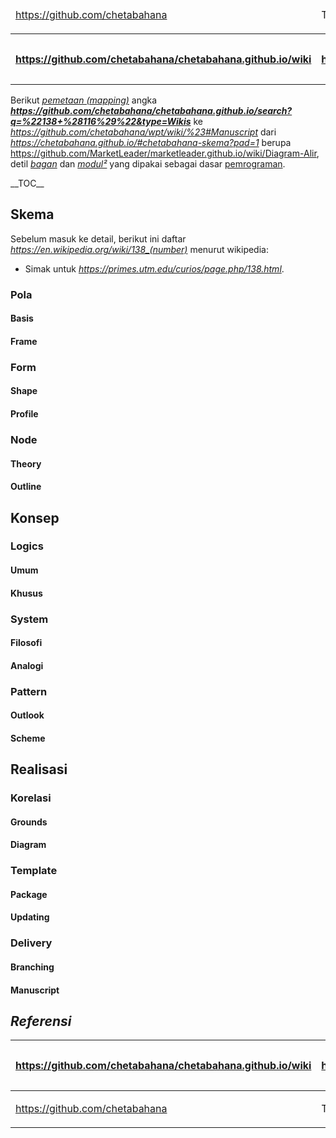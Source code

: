 <table>
  <thead>
    <tr>
      <td>[[<img src="https://avatars1.githubusercontent.com/u/36441664?v=3&s=20" class="avatar">|https://github.com/chetabahana]]</td><td colspan="7">This [[#|wiki]] is courtesy of '''[[Chetabahana Project|https://github.com/MarketLeader]]'''. Find all of them on '''[[Project Map|https://github.com/chetabahana/chetabahana.github.io/wiki/Skema#Implementasi]]'''.</td><td>[[<img src="https://avatars2.githubusercontent.com/u/36441943?v=3&s=20">|https://github.com/MarketLeader]]</td>   
    </tr>
  </thead>
  <tbody>
    <tr>
      <th>[[:arrow_double_up:|https://github.com/chetabahana/chetabahana.github.io/wiki]]</th>
      <th>[[:arrow_up_small:|https://github.com/chetabahana/chetabahana.github.io/wiki]]</th>
      <th>[[Home|:rewind:]] [[Home|Intro]]</th>
      <th>[[137#Manuscript|:arrow_backward:]] [[137#Manuscript|Prev]]</th>
      <th>[[1#Manuscript|:repeat:]] [[1#Manuscript|Base]]</th>
      <th>[[139#Manuscript|Next]] [[139#Manuscript|:arrow_forward:]]</th>
      <th>[[139#Manuscript|Last]] [[139#Manuscript|:fast_forward:]]</th>
      <th>[[:arrow_down_small:|https://github.com/MarketLeader/marketleader.github.io/wiki]]</th>
      <th>[[:arrow_double_down:|https://github.com/chetabahana/wpt/wiki]]</th>
    </tr>
  </tbody>
</table>

Berikut ''[[Mapping|pemetaan (mapping)]]'' angka '''''[[138|https://github.com/chetabahana/chetabahana.github.io/search?q=%22138+%28116%29%22&type=Wikis]]''''' ke ''[[piramida data|https://github.com/chetabahana/wpt/wiki/%23#Manuscript]]'' dari ''[[diagram|https://chetabahana.github.io/#chetabahana-skema?pad=1]]'' berupa [[konsep|https://github.com/MarketLeader/marketleader.github.io/wiki/Diagram-Alir]], detil ''[[bagan]]'' dan ''[[Diagram#modul|modul²]]'' yang dipakai sebagai dasar [[Programming#implementasi|pemrograman]].

__TOC__

==Skema==
Sebelum masuk ke detail, berikut ini daftar ''[[keistimewaan angka 138|https://en.wikipedia.org/wiki/138_(number)]]'' menurut wikipedia:
* Simak untuk ''[[keistimewaan² lainnya|https://primes.utm.edu/curios/page.php/138.html]]''.
<blockquote>
</blockquote>

===Pola===

====Basis====
====Frame====
===Form===
====Shape====
====Profile====
===Node===
====Theory====
====Outline====

==Konsep==
===Logics===
====Umum====
====Khusus====
===System===
====Filosofi====
====Analogi====
===Pattern===
====Outlook====
====Scheme====

==Realisasi==
===Korelasi===
====Grounds====
====Diagram====
===Template===
====Package====
====Updating====
===Delivery===
====Branching====

====Manuscript====
==''Referensi''==

<table>
  <thead>
    <tr>
      <th>[[:arrow_double_up:|https://github.com/chetabahana/chetabahana.github.io/wiki]]</th>
      <th>[[:arrow_up_small:|https://github.com/chetabahana/chetabahana.github.io/wiki]]</th>
      <th>[[Home|:rewind:]] [[Home|Intro]]</th>
      <th>[[137#Manuscript|:arrow_backward:]] [[137#Manuscript|Prev]]</th>
      <th>[[1#Manuscript|:repeat:]] [[1#Manuscript|Base]]</th>
      <th>[[139#Manuscript|Next]] [[139#Manuscript|:arrow_forward:]]</th>
      <th>[[139#Manuscript|Last]] [[139#Manuscript|:fast_forward:]]</th>
      <th>[[:arrow_down_small:|https://github.com/MarketLeader/marketleader.github.io/wiki]]</th>
      <th>[[:arrow_double_down:|https://github.com/chetabahana/wpt/wiki]]</th>
    </tr>
  </thead>
  <tbody>
    <tr>
      <td>[[<img src="https://avatars1.githubusercontent.com/u/36441664?v=3&s=20" class="avatar">|https://github.com/chetabahana]]</td><td colspan="7">This [[138#table-of-contents|wiki]] is courtesy of '''[[Chetabahana Project|https://github.com/MarketLeader]]'''. Find all of them on '''[[Project Map|https://github.com/chetabahana/chetabahana.github.io/wiki/Skema#Implementasi]]'''.</td><td>[[<img src="https://avatars2.githubusercontent.com/u/36441943?v=3&s=20">|https://github.com/MarketLeader]]</td>   
    </tr>
  </tbody>
</table>
